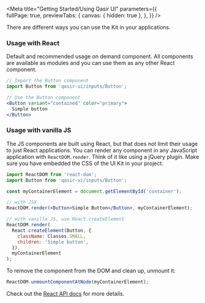 
<Meta title="Getting Started/Using Qasir UI" 
  parameters={{  
    fullPage: true,
    previewTabs: {
      canvas: { hidden: true },
    },
  }} 
/>

<Title>Using Qasir UI</Title>
<Subtitle>There are different ways you can use the Kit in your applications.</Subtitle>

### Usage with React

<p>Default and recommended usage on demand component. All components are available as modules and you can use them as any other React component.</p>

```jsx
// Import the Button component
import Button from 'qasir-ui/inputs/Button';

// Use the Button component
<Button variant="contained" color="primary">
  Simple button
</Button>
```

### Usage with vanilla JS

<p>The JS components are built using React, but that does not limit their usage to just React applications. You can render any component in any JavaScript application with <code>ReactDOM.render</code>. Think of it like using a jQuery plugin. Make sure you have embedded the CSS of the UI Kit in your project.</p>

```jsx
import ReactDOM from 'react-dom';
import Button from 'qasir-ui/inputs/Button';

const myContainerElement = document.getElementById('container');

// with JSX
ReactDOM.render(<Button>Simple Button</Button>, myContainerElement);

// with vanilla JS, use React.createElement
ReactDOM.render(
  React.createElement(Button, {
    className: Classes.SMALL,
    children: 'Simple button',
  }),
  myContainerElement
);
```

<p style={{margin: 0}}>To remove the component from the DOM and clean up, unmount it:</p>

```jsx
ReactDOM.unmountComponentAtNode(myContainerElement);
```

<p>Check out the <a target="_blank" href="https://reactjs.org/docs/react-api.html">React API docs</a> for more details.</p>